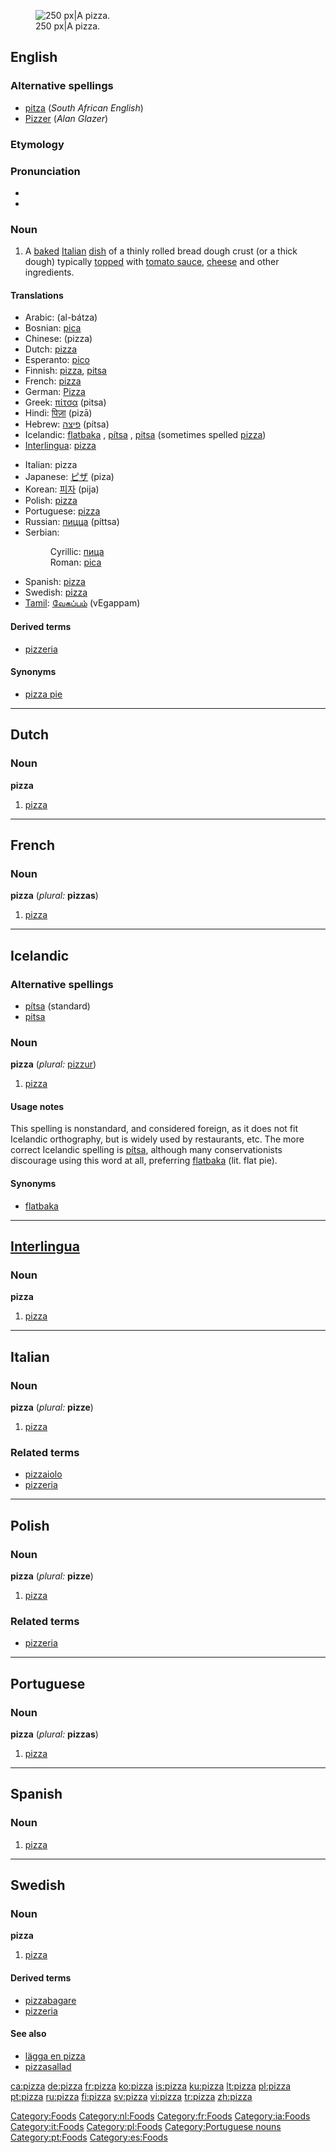 {{see|Pizza}}
[[Image:Supreme pizza.jpg|thumb|right|250 px|A pizza.]]
==English==

===Alternative spellings===
{{wikipedia}}
* [[pitza]] (''South African English'')
* [[Pizzer]] (''Alan Glazer'')

===Etymology===
{{It.}}

===Pronunciation===
* {{IPA|/piːtsə/}}
* {{audio|en-us-pizza.ogg|Audio (US)}}

===Noun===
{{en-noun|pl2=pizze}}

# A [[baked]] [[Italian]] [[dish]] of a thinly rolled bread dough crust (or a thick dough) typically [[top]]ped with [[tomato sauce]], [[cheese]] and other ingredients.

====Translations====
{{trans-top|A baked Italian dish}}
* Arabic: {{ARchar|[[البتزة|البَتْزَة]]}} (al-bátza) {{f}}
* Bosnian: [[pica]] {{f}}
* Chinese: (pizza)
* Dutch: [[#Dutch|pizza]] {{m}}
* Esperanto: [[pico]]
* Finnish: [[#Finnish|pizza]], [[pitsa]]
* French: [[#French|pizza]] {{f}}
* German: [[Pizza]] {{f}}
* Greek: [[πίτσα]] (pitsa) {{f}}
* Hindi: [[पिज़ा]] (pizā) {{m}}
* Hebrew: [[פיצה]] (pítsa)
* Icelandic: [[flatbaka]] {{f}}, [[pítsa]] {{f}}, [[pitsa]] {{f}} (sometimes spelled [[#Icelandic|pizza]])
* [[Interlingua]]: [[#Interlingua|pizza]]
{{trans-mid}}
* Italian: pizza {{f}}
* Japanese: [[ピザ]] (piza)
* Korean: [[피자]] (pija)
* Polish: [[pizza]]
* Portuguese: [[#Portuguese|pizza]] {{f}}
* Russian: [[пицца]] (píttsa) {{f}}
* Serbian:
*: Cyrillic: [[пица]] {{f}}
*: Roman: [[pica]] {{f}}
* Spanish: [[#Spanish|pizza]] {{f}}
* Swedish: [[#Swedish|pizza]] {{c}}
* [[Tamil]]: [[வேகப்பம்]] (vEgappam)
{{trans-bottom}}

====Derived terms====
* [[pizzeria]]

====Synonyms====
* [[pizza pie]]

[[Category:Foods]]

----

==Dutch==

===Noun===
'''pizza''' {{m}}

# [[#English|pizza]]

[[Category:nl:Foods]]

----

==French==

===Noun===
'''pizza''' {{f}} (''plural:'' '''pizzas''')

# [[#English|pizza]]

[[Category:fr:Foods]]

----

==Icelandic==

===Alternative spellings===
* [[pítsa]] (standard)
* [[pitsa]]

===Noun===
'''pizza''' {{f}} (''plural:'' [[pizzur]])

# [[#English|pizza]]

====Usage notes====
This spelling is nonstandard, and considered foreign, as it does not fit Icelandic orthography, but is widely used by restaurants, etc. The more correct Icelandic spelling is [[pítsa]], although many conservationists discourage using this word at all, preferring [[flatbaka]] (lit. flat pie).

====Synonyms====
* [[flatbaka]]

----

==[[Interlingua]]==

===Noun===
'''pizza'''

# [[#English|pizza]]

[[Category:ia:Foods]]

----

==Italian==

===Noun===
'''pizza''' {{f}} (''plural:'' '''pizze''')

# [[#English|pizza]]

===Related terms===
* [[pizzaiolo]]
* [[pizzeria]]

[[Category:it:Foods]]

----

==Polish==

===Noun===
'''pizza''' {{f}} (''plural:'' '''pizze''')

# [[#English|pizza]]

===Related terms===
* [[pizzeria]]

[[Category:pl:Foods]]

----

==Portuguese==

===Noun===
'''pizza''' {{f}} (''plural:'' '''pizzas''')

# [[#English|pizza]]

[[Category:Portuguese nouns]]
[[Category:pt:Foods]]

----

==Spanish==

===Noun===
{{es-noun-f}}

# [[#English|pizza]]

[[Category:es:Foods]]

----

==Swedish==

===Noun===
{{sv-noun-reg-or|pizz}}
'''pizza''' {{c}} {{IPAchar|ˈpɪtˌsa}}

# [[#English|pizza]]

====Derived terms====
* [[pizzabagare]]
* [[pizzeria]]

====See also====
* [[lägga en pizza]]
* [[pizzasallad]]

[[ca:pizza]]
[[de:pizza]]
[[fr:pizza]]
[[ko:pizza]]
[[is:pizza]]
[[ku:pizza]]
[[lt:pizza]]
[[pl:pizza]]
[[pt:pizza]]
[[ru:pizza]]
[[fi:pizza]]
[[sv:pizza]]
[[vi:pizza]]
[[tr:pizza]]
[[zh:pizza]]